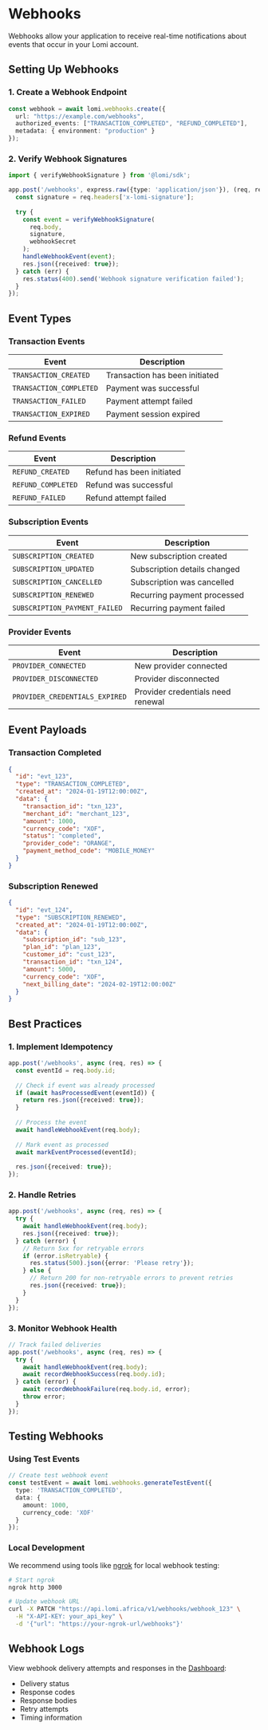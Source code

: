 # Webhooks

Webhooks allow your application to receive real-time notifications about events that occur in your Lomi account.

## Setting Up Webhooks

### 1. Create a Webhook Endpoint
```typescript
const webhook = await lomi.webhooks.create({
  url: "https://example.com/webhooks",
  authorized_events: ["TRANSACTION_COMPLETED", "REFUND_COMPLETED"],
  metadata: { environment: "production" }
});
```

### 2. Verify Webhook Signatures
```typescript
import { verifyWebhookSignature } from '@lomi/sdk';

app.post('/webhooks', express.raw({type: 'application/json'}), (req, res) => {
  const signature = req.headers['x-lomi-signature'];
  
  try {
    const event = verifyWebhookSignature(
      req.body,
      signature,
      webhookSecret
    );
    handleWebhookEvent(event);
    res.json({received: true});
  } catch (err) {
    res.status(400).send('Webhook signature verification failed');
  }
});
```

## Event Types

### Transaction Events
| Event | Description |
|-------|-------------|
| `TRANSACTION_CREATED` | Transaction has been initiated |
| `TRANSACTION_COMPLETED` | Payment was successful |
| `TRANSACTION_FAILED` | Payment attempt failed |
| `TRANSACTION_EXPIRED` | Payment session expired |

### Refund Events
| Event | Description |
|-------|-------------|
| `REFUND_CREATED` | Refund has been initiated |
| `REFUND_COMPLETED` | Refund was successful |
| `REFUND_FAILED` | Refund attempt failed |

### Subscription Events
| Event | Description |
|-------|-------------|
| `SUBSCRIPTION_CREATED` | New subscription created |
| `SUBSCRIPTION_UPDATED` | Subscription details changed |
| `SUBSCRIPTION_CANCELLED` | Subscription was cancelled |
| `SUBSCRIPTION_RENEWED` | Recurring payment processed |
| `SUBSCRIPTION_PAYMENT_FAILED` | Recurring payment failed |

### Provider Events
| Event | Description |
|-------|-------------|
| `PROVIDER_CONNECTED` | New provider connected |
| `PROVIDER_DISCONNECTED` | Provider disconnected |
| `PROVIDER_CREDENTIALS_EXPIRED` | Provider credentials need renewal |

## Event Payloads

### Transaction Completed
```json
{
  "id": "evt_123",
  "type": "TRANSACTION_COMPLETED",
  "created_at": "2024-01-19T12:00:00Z",
  "data": {
    "transaction_id": "txn_123",
    "merchant_id": "merchant_123",
    "amount": 1000,
    "currency_code": "XOF",
    "status": "completed",
    "provider_code": "ORANGE",
    "payment_method_code": "MOBILE_MONEY"
  }
}
```

### Subscription Renewed
```json
{
  "id": "evt_124",
  "type": "SUBSCRIPTION_RENEWED",
  "created_at": "2024-01-19T12:00:00Z",
  "data": {
    "subscription_id": "sub_123",
    "plan_id": "plan_123",
    "customer_id": "cust_123",
    "transaction_id": "txn_124",
    "amount": 5000,
    "currency_code": "XOF",
    "next_billing_date": "2024-02-19T12:00:00Z"
  }
}
```

## Best Practices

### 1. Implement Idempotency
```typescript
app.post('/webhooks', async (req, res) => {
  const eventId = req.body.id;
  
  // Check if event was already processed
  if (await hasProcessedEvent(eventId)) {
    return res.json({received: true});
  }
  
  // Process the event
  await handleWebhookEvent(req.body);
  
  // Mark event as processed
  await markEventProcessed(eventId);
  
  res.json({received: true});
});
```

### 2. Handle Retries
```typescript
app.post('/webhooks', async (req, res) => {
  try {
    await handleWebhookEvent(req.body);
    res.json({received: true});
  } catch (error) {
    // Return 5xx for retryable errors
    if (error.isRetryable) {
      res.status(500).json({error: 'Please retry'});
    } else {
      // Return 200 for non-retryable errors to prevent retries
      res.json({received: true});
    }
  }
});
```

### 3. Monitor Webhook Health
```typescript
// Track failed deliveries
app.post('/webhooks', async (req, res) => {
  try {
    await handleWebhookEvent(req.body);
    await recordWebhookSuccess(req.body.id);
  } catch (error) {
    await recordWebhookFailure(req.body.id, error);
    throw error;
  }
});
```

## Testing Webhooks

### Using Test Events
```typescript
// Create test webhook event
const testEvent = await lomi.webhooks.generateTestEvent({
  type: 'TRANSACTION_COMPLETED',
  data: {
    amount: 1000,
    currency_code: 'XOF'
  }
});
```

### Local Development
We recommend using tools like [ngrok](https://ngrok.com) for local webhook testing:

```bash
# Start ngrok
ngrok http 3000

# Update webhook URL
curl -X PATCH "https://api.lomi.africa/v1/webhooks/webhook_123" \
  -H "X-API-KEY: your_api_key" \
  -d '{"url": "https://your-ngrok-url/webhooks"}'
```

## Webhook Logs

View webhook delivery attempts and responses in the [Dashboard](https://dashboard.lomi.africa/webhooks):
- Delivery status
- Response codes
- Response bodies
- Retry attempts
- Timing information 